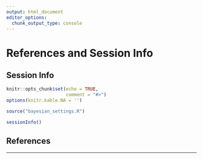 ```yaml
---
output: html_document
editor_options:
  chunk_output_type: console
---
```

# References and Session Info

## Session Info

```r
knitr::opts_chunk$set(echo = TRUE,
                      comment = "#>")
options(knitr.kable.NA = '')

source("bayesian_settings.R")
```

```r
sessionInfo()
```

## References

<div id="refs"></div>


---
